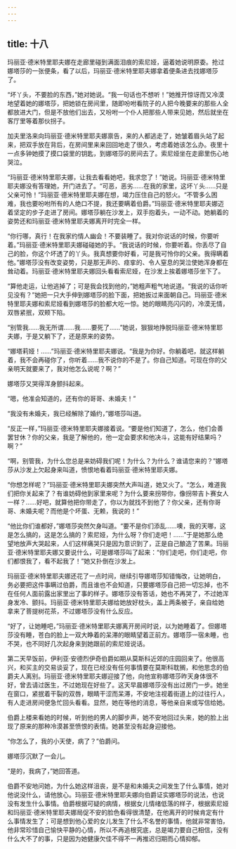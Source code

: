 ```yaml
---
---
---
```

title: 十八
---



玛丽亚·德米特里耶夫娜在走廊里碰到满面泪痕的索尼娅，逼着她说明原委。抢过娜塔莎的一张便条，看了以后，玛丽亚·德米特里耶夫娜拿着便条进去找娜塔莎了。

“坏丫头，不要脸的东西，”她对她说。“我一句话也不想听！”她推开惊讶而又冷漠地望着她的娜塔莎，把她锁在房间里，随即吩咐看院子的人把今晚要来的那些人全都放进大门，但是不放他们出去，又吩咐一个仆人把那些人带来见她，然后就坐在客厅里等着那伙拐子。

加夫里洛来向玛丽亚·德米特里耶夫娜禀告，来的人都逃走了，她皱着眉头站了起来，把双手放在背后，在房间里来来回回地走了很久，考虑着她该怎么办。夜里十一点多钟她摸了摸口袋里的钥匙，到娜塔莎的房间去了。索尼娅坐在走廊里伤心地哭泣。

“玛丽亚·德米特里耶夫娜，让我去看看她吧，我求您了！”她说。玛丽亚·德米特里耶夫娜没有答理她，开门进去了。“可恶，恶劣……在我的家里，这坏丫头……只是父亲可怜！”玛丽亚·德米特里耶夫娜在想，竭力压住自己的怒火。“不管多么困难，我也要吩咐所有的人绝口不提，我还要瞒着伯爵。”玛丽亚·德米特里耶夫娜迈着坚定的步子走进了房间。娜塔莎躺在沙发上，双手抱着头，一动不动。她躺着的姿势还和玛丽亚·德米特里耶夫娜离开时完全一样。

“你行哪，真行！在我家约情人幽会！不要装睡了。我对你说话的时候，你要听着。”玛丽亚·德米特里耶夫娜碰碰她的手。“我说话的时候，你要听着。你丢尽了自己的脸，你这个坏透了的丫头。我真想要你好看，可是我可怜你的父亲。我得瞒着他。”娜塔莎没有改变姿势，只是那无声的、痉挛的、令人窒息的哭泣使她浑身都在耸动着。玛丽亚·德米特里耶夫娜回头看看索尼娅，在沙发上挨着娜塔莎坐下了。

“算他走运，让他逃掉了；可是我会找到他的，”她粗声粗气地说道。“我说的话你听见没有？”她把一只大手伸到娜塔莎的脸下面，把她扳过来面朝自己。玛丽亚·德米特里耶夫娜和索尼娅看到娜塔莎的脸都大吃一惊。她的眼睛亮闪闪的，冷漠无情，双唇紧抿，双颊下陷。

“别管我……我无所谓……我……要死了……”她说，狠狠地挣脱玛丽亚·德米特里耶夫娜，于是又躺下了，还是原来的姿势。

“娜塔莉娅！……”玛丽亚·德米特里耶夫娜说。“我是为你好。你躺着吧，就这样躺着，我不会再碰你了，你听着……我不说你的不是了。你自己知道。可现在你的父亲明天就要来了，我对他怎么说呢？啊？”

娜塔莎又哭得浑身颤抖起来。

“嗯，他准会知道的，还有你的哥哥、未婚夫！”

“我没有未婚夫，我已经解除了婚约，”娜塔莎叫道。

“反正一样，”玛丽亚·德米特里耶夫娜接着说。“要是他们知道了，怎么，他们会善罢甘休？你的父亲，我是了解他的，他一定会要求和他决斗，这能有好结果吗？啊？”

“啊，别管我，为什么您总是来妨碍我们呢！为什么？为什么？谁请您来的？”娜塔莎从沙发上欠起身来叫道，愤恨地看着玛丽亚·德米特里耶夫娜。

“你想怎样呢？”玛丽亚·德米特里耶夫娜突然大声叫道，她又火了。“怎么，难道我们把你关起来了？有谁妨碍他到家里来呢？为什么要来拐带你，像拐带吉卜赛女人一样？……好吧，就算他把你带走了，你以为就找不到他了？你父亲，还有你哥哥、未婚夫呢？而他是个坏蛋、无赖，我说的！”

“他比你们谁都好，”娜塔莎突然欠身叫道。“要不是你们添乱……噢，我的天哪，这是怎么搞的，这是怎么搞的？索尼娅，为什么呀？你们走吧！……”于是她那么绝望地放声大哭起来，人们这样痛哭只是因为意识到了，正是自己酿造了苦果。玛丽亚·德米特里耶夫娜又要说什么，可是娜塔莎叫了起来：“你们走吧，你们走吧，你们都恨我了，看不起我了！”她又扑倒在沙发上。

玛丽亚·德米特里耶夫娜还花了一点时间，继续引导娜塔莎知错悔改，让她明白，务必要把这件事瞒过伯爵，而且谁也不会知道，只要娜塔莎自己把一切忘掉，也不在任何人面前露出家里出了事的样子。娜塔莎没有答话，她也不再哭了，不过她浑身发冷、颤抖。玛丽亚·德米特里耶夫娜给她放好枕头，盖上两条被子，亲自给她拿来了菩提树花茶，不过娜塔莎没有什么反应。

“好了，让她睡吧，”玛丽亚·德米特里耶夫娜离开房间时说，以为她睡着了。但娜塔莎没有睡，苍白的脸上一双大睁着的呆滞的眼睛望着正前方。娜塔莎一宿未睡，也不哭，也不同好几次起身来到她跟前的索尼娅说话。

第二天早饭前，伊利亚·安德烈伊奇伯爵如期从莫斯科近郊的庄园回来了。他很高兴，和买主的交易谈妥了，现在已经没有任何事情要在莫斯科耽搁，和他思念的伯爵夫人离别。玛丽亚·德米特里耶夫娜迎接了他，向他宣称娜塔莎昨天身体很不好，曾去请过医生，不过她现在好些了。这天早晨娜塔莎没有出过房门一步。她坐在窗口，紧抿着干裂的双唇，眼睛干涩而呆滞，不安地注视着街道上的过往行人，有人走进房间便急忙回头看看。显然，她在等他的消息，等他亲自来或写信给她。

伯爵上楼来看她的时候，听到他的男人的脚步声，她不安地回过头来，她的脸上出现了原来的那种冷漠甚至愤恨的表情。她甚至没有起身迎接他。

“你怎么了，我的小天使，病了？”伯爵问。

娜塔莎沉默了一会儿。

“是的，我病了，”她回答道。

伯爵不安地问她，为什么她这样沮丧，是不是和未婚夫之间发生了什么事情，她对他说没什么，请他放心。玛丽亚·德米特里耶夫娜向伯爵证实娜塔莎的说法，也说没有发生什么事情。伯爵根据可疑的病情，根据女儿情绪低落的样子，根据索尼娅和玛丽亚·德米特里耶夫娜局促不安的脸色看得很清楚，在他离开的时候肯定有什么事情发生了；可是想到他心爱的女儿发生了什么不名誉的事情，他就非常害怕，他非常珍惜自己愉快平静的心情，所以不再追根究底，总是竭力要自己相信，没有什么大不了的事，只是因为她健康欠佳不得不一再推迟归期而心情抑郁。
